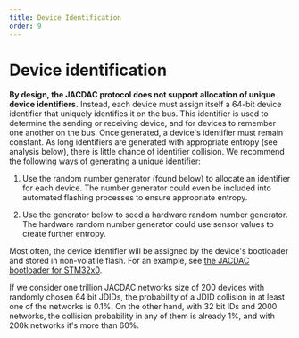 ```yaml
---
title: Device Identification
order: 9
---
```


# Device identification

**By design, the JACDAC protocol does not support allocation of unique device identifiers.** Instead, each device must assign itself a 64-bit device identifier that uniquely identifies it on the bus. This identifier is used to determine the sending or receiving device, and for devices to remember one another on the bus. Once generated, a device's identifier must remain constant. As long identifiers are generated with appropriate entropy (see analysis below), there is little chance of identifier collision. We recommend the following ways of generating a unique identifier:

1. Use the random number generator (found below) to allocate an identifier for each device. The number generator could even be included into automated flashing processes to ensure appropriate entropy.

2. Use the generator below to seed a hardware random number generator. The hardware random number generator could use sensor values to create further entropy.

Most often, the device identifier will be assigned by the device's bootloader and stored in non-volatile flash. For an example, see [the JACDAC bootloader for STM32x0](https://github.com/microsoft/jacdac-stm32x0/blob/master/bl/blmain.c).

<RandomGenerator device={true} />

If we consider one trillion JACDAC networks size of 200 devices with randomly chosen 64 bit JDIDs, the probability of a JDID collision in at least one of the networks is 0.1%. On the other hand, with 32 bit IDs and 2000 networks, the collision probability in any of them is already 1%, and with 200k networks it's more than 60%.
